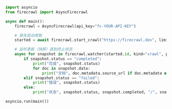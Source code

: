 ```python Python
import asyncio
from firecrawl import AsyncFirecrawl

async def main():
    firecrawl = AsyncFirecrawl(api_key="fc-YOUR-API-KEY")

    # 首先启动爬取
    started = await firecrawl.start_crawl("https://firecrawl.dev", limit=5)

    # 监听更新（快照）直到终止状态
    async for snapshot in firecrawl.watcher(started.id, kind="crawl", poll_interval=2, timeout=120):
        if snapshot.status == "completed":
            print("完成", snapshot.status)
            for doc in snapshot.data:
                print("文档", doc.metadata.source_url if doc.metadata else None)
        elif snapshot.status == "failed":
            print("错误", snapshot.status)
        else:
            print("状态", snapshot.status, snapshot.completed, "/", snapshot.total)

asyncio.run(main())
```
